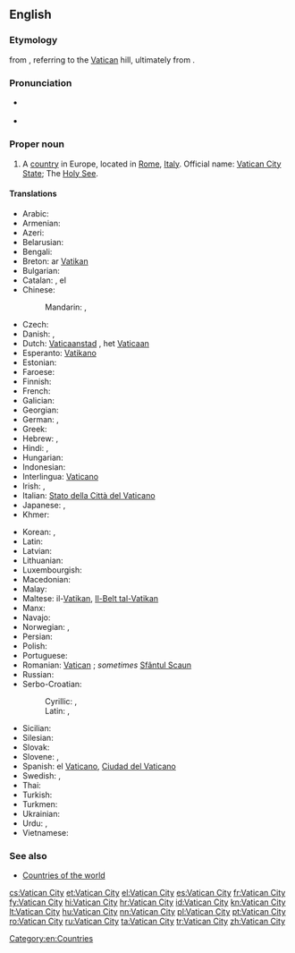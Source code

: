 ==English==
{{wikipedia}}

===Etymology===
{{etyl|it}} {{term|Città del Vaticano||Vatican City}} from {{etyl|la}} {{term|Civitas Vaticana||Vatican City}}, referring to the [[Vatican]] hill, ultimately from {{etyl|la}} {{term|vaticinari||to prophesy}}.

===Pronunciation===
* {{a|UK|US}} {{IPA|/ˈvæ.tɪ.kən ˈsɪt.i/}}
* {{audio|en-us-Vatican City.ogg|Audio (US)}}

===Proper noun===
{{en-proper noun|head=[[Vatican]] [[city|City]]}}

# A [[country]] in Europe, located in [[Rome]], [[Italy]]. Official name: [[Vatican City State]]; The [[Holy See]].

====Translations====
{{trans-top|State of the Vatican City}}
* Arabic: {{t-|ar|الفاتيكان|m|tr=al-fatikaan}}
* Armenian: {{t-|hy|Վատիկան|tr=Vatikan}}
* Azeri: {{t+|az|Vatikan}}
* Belarusian: {{t-|be|Ватыкан|m|tr=Vatykán}}
* Bengali: {{t-|bn|ভ্যাটিকান সিটি}}
* Breton: ar [[Vatikan]]
* Bulgarian: {{t+|bg|Ватикана|f|tr=Vatikána}}
* Catalan: {{t+|ca|Ciutat del Vaticà|f}}, el {{t+|ca|Vaticà|m}}
* Chinese:
*: Mandarin: {{t-|cmn|梵蒂岡|sc=Hani}}, {{t-|cmn|梵蒂冈|m|tr=Fàndìgāng|sc=Hani}}
* Czech: {{t+|cs|Vatikán|m}}
* Danish: {{t-|da|Vatikanstaten}}, {{t-|da|Vatikanet}}
* Dutch: [[Vaticaanstad]] {{f}}, het [[Vaticaan]] {{n}}
* Esperanto: [[Vatikano]]
* Estonian: {{t+|et|Vatikan}}
* Faroese: {{t-|fo|Vatikanið|n}}
* Finnish: {{t-|fi|Vatikaani}}
* French: {{t+|fr|Vatican|m}}
* Galician: {{t|gl|O Vaticano|m}}
* Georgian: {{t-|ka|ვატიკანი|tr=Vatikani|sc=Geor}}
* German: {{t+|de|Vatikanstadt|f}}, {{t+|de|Vatikan|n}}
* Greek: {{t+|el|Βατικανό|n|tr=Vatikanó|sc=Grek}}
* Hebrew: {{t-|he|קריית הוותיקן|tr=Qiryat ha-Vatikan}}, {{t-|he|הוותיקן|tr=ha-Vatikan}}
* Hindi: {{t-|hi|वेटिकन सिटी|tr=vēṭikan siṭī}}, {{t-|hi|वेटिकन|tr=vēṭikan}}
* Hungarian: {{t+|hu|Vatikán}}
* Indonesian: {{t-|id|Vatikan}}
* Interlingua: [[Vaticano]]
* Irish: {{t-|ga|Cathair na Vatacáine|f}}, {{t-|ga|Stát Chathair na Vatacáine|m}}
* Italian: [[Stato della Città del Vaticano]]
* Japanese: {{t+|ja|バチカン|tr=Bachikan}}, {{t-|ja|法王庁|tr=ほうおうちょう, Hōōchō}}
* Khmer: {{t-|km|បុរីវ៉ាទីកង់|tr=borey vatikang|sc=Khmr}}
{{trans-mid}}
* Korean: {{t-|ko|바티칸 시티|tr=Batikan siti|sc=Hang}}, {{t+|ko|바티칸|tr=Batikan|sc=Hang}}
* Latin: {{t-|la|Civitas Vaticana|f}}
* Latvian: {{t+|lv|Vatikāns}}
* Lithuanian: {{t+|lt|Vatikanas}}
* Luxembourgish: {{t-|lb|Vatikanstad}}
* Macedonian: {{t+|mk|Ватикан|m|tr=Vátikan}}
* Malay: {{t|ms|Kota Vatikan}}
* Maltese: il-[[Vatikan]], [[Il-Belt tal-Vatikan]]
* Manx: {{t-|gv|Ard-Valley yn Phaab|m}}
* Navajo: {{tø|nv|Bádikin Sídii}}
* Norwegian: {{t+|no|Vatikanstaten}}, {{t-|no|Vatikanet}}
* Persian: {{t+|fa|واتیکان|tr=vâtikân}}
* Polish: {{t+|pl|Watykan}}
* Portuguese: {{t+|pt|Vaticano}}
* Romanian: [[Vatican]] {{n}}; ''sometimes'' [[Sfântul Scaun]] {{n}}
* Russian: {{t+|ru|Ватикан|m|tr=Vatikán}}
* Serbo-Croatian:
*: Cyrillic: {{t-|sh|Ватикан|m|sc=Cyrl}}, {{t-|sh|Света Столица|f|sc=Cyrl}}
*: Latin: {{t-|sh|Vatikan|m}}, {{t-|sh|Sveta Stolica|f}}
* Sicilian: {{t-|scn|Cità dû Vaticanu|f}}
* Silesian: {{tø|szl|Watykůn|n}}
* Slovak: {{t-|sk|Vatikán|m}}
* Slovene: {{t+|sl|Vatikan|m}}, {{t+|sl|Sveti sedež|m}}
* Spanish: el [[Vaticano]], [[Ciudad del Vaticano]]
* Swedish: {{t+|sv|Vatikanstaten}}, {{t-|sv|Vatikanen}}
* Thai: {{t-|th|วาติกัน|tr=waa-dtì-gan}}
* Turkish: {{t+|tr|Vatikan}}
* Turkmen: {{t-|tk|Watikan}}
* Ukrainian: {{t+|uk|Ватикан|m|tr=Vatykán}}
* Urdu: {{t-|ur|ویٹیکن سٹی|tr=vēṭikan siṭī}}, {{t-|ur|ویٹیکن|tr=vēṭikan}}
* Vietnamese: {{t-|vi|Thành Vatican}}
{{trans-bottom}}

===See also===
* [[Appendix:Countries of the world|Countries of the world]]

[[Category:en:Countries]]

[[cs:Vatican City]]
[[et:Vatican City]]
[[el:Vatican City]]
[[es:Vatican City]]
[[fr:Vatican City]]
[[fy:Vatican City]]
[[hi:Vatican City]]
[[hr:Vatican City]]
[[id:Vatican City]]
[[kn:Vatican City]]
[[lt:Vatican City]]
[[hu:Vatican City]]
[[nn:Vatican City]]
[[pl:Vatican City]]
[[pt:Vatican City]]
[[ro:Vatican City]]
[[ru:Vatican City]]
[[ta:Vatican City]]
[[tr:Vatican City]]
[[zh:Vatican City]]
